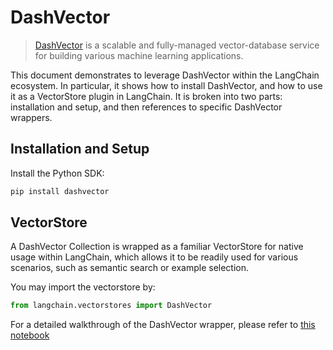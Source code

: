 # DashVector

> [DashVector](https://help.aliyun.com/document_detail/2510225.html) is a scalable and fully-managed vector-database service for building various machine learning applications.  

This document demonstrates to leverage DashVector within the LangChain ecosystem. In particular, it shows how to install DashVector, and how to use it as a VectorStore plugin in LangChain.
It is broken into two parts: installation and setup, and then references to specific DashVector wrappers.

## Installation and Setup
Install the Python SDK:
```bash
pip install dashvector
```

## VectorStore

A DashVector Collection is wrapped as a familiar VectorStore for native usage within LangChain, 
which allows it to be readily used for various scenarios, such as semantic search or example selection.

You may import the vectorstore by:
```python
from langchain.vectorstores import DashVector
```

For a detailed walkthrough of the DashVector wrapper, please refer to [this notebook](/docs/integrations/vectorstores/dashvector.html)

